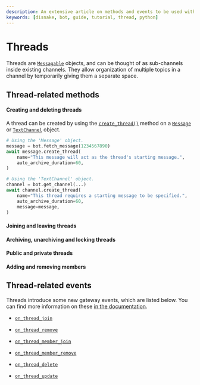 ```yaml
---
description: An extensive article on methods and events to be used with Discord Threads.
keywords: [disnake, bot, guide, tutorial, thread, python]
---
```


# Threads

Threads are [`Messagable`](https://docs.disnake.dev/en/latest/api.html#messageable) objects, and can be thought of as sub-channels inside
existing channels. They allow organization of multiple topics in a channel by temporarily giving them a separate space.

## Thread-related methods

#### Creating and deleting threads

A thread can be created by using the [`create_thread()`](https://docs.disnake.dev/en/latest/api.html#disnake.TextChannel.create_thread)
method on a [`Message`](https://docs.disnake.dev/en/latest/api.html#disnake.Message) or
[`TextChannel`](https://docs.disnake.dev/en/latest/api.html#disnake.TextChannel) object.

```python title="threads.py"
# Using the 'Message' object.
message = bot.fetch_message(1234567890)
await message.create_thread(
    name="This message will act as the thread's starting message.",
    auto_archive_duration=60,
)

# Using the 'TextChannel' object.
channel = bot.get_channel(...)
await channel.create_thread(
    name="This thread requires a starting message to be specified.",
    auto_archive_duration=60,
    message=message,
)
```

#### Joining and leaving threads

#### Archiving, unarchiving and locking threads

#### Public and private threads

#### Adding and removing members

## Thread-related events

Threads introduce some new gateway events, which are listed below. You can find more information on these
[in the documentation](https://docs.disnake.dev/en/latest/api.html#disnake.on_thread_join).

-   [`on_thread_join`](https://docs.disnake.dev/en/latest/api.html#disnake.on_thread_join)

-   [`on_thread_remove`](https://docs.disnake.dev/en/latest/api.html#disnake.on_thread_remove)

-   [`on_thread_member_join`](https://docs.disnake.dev/en/latest/api.html#disnake.on_thread_member_join)

-   [`on_thread_member_remove`](https://docs.disnake.dev/en/latest/api.html#disnake.on_thread_member_remove)

-   [`on_thread_delete`](https://docs.disnake.dev/en/latest/api.html#disnake.on_thread_delete)

-   [`on_thread_update`](https://docs.disnake.dev/en/latest/api.html#disnake.on_thread_update)
